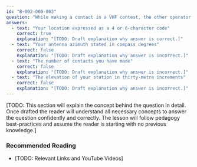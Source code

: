```yaml
---
id: "B-002-009-003"
question: "While making a contact in a VHF contest, the other operator asks for your grid square. What information is requested?"
answers:
  - text: "Your location expressed as a 4 or 6-character code"
    correct: true
    explanation: "[TODO: Draft explanation why answer is correct.]"
  - text: "Your antenna azimuth stated in compass degrees"
    correct: false
    explanation: "[TODO: Draft explanation why answer is incorrect.]"
  - text: "The number of contacts you have made"
    correct: false
    explanation: "[TODO: Draft explanation why answer is incorrect.]"
  - text: "The elevation of your station in thirty-metre increments"
    correct: false
    explanation: "[TODO: Draft explanation why answer is incorrect.]"
---
```


[TODO: This section will explain the concept behind the question in detail. Once drafted the reader will understand all necessary concepts to answer the question confidently and correctly. The lesson will follow pedagogy best-practices and assume the reader is starting with no previous knowledge.]

### Recommended Reading

- [TODO: Relevant Links and YouTube Videos]

